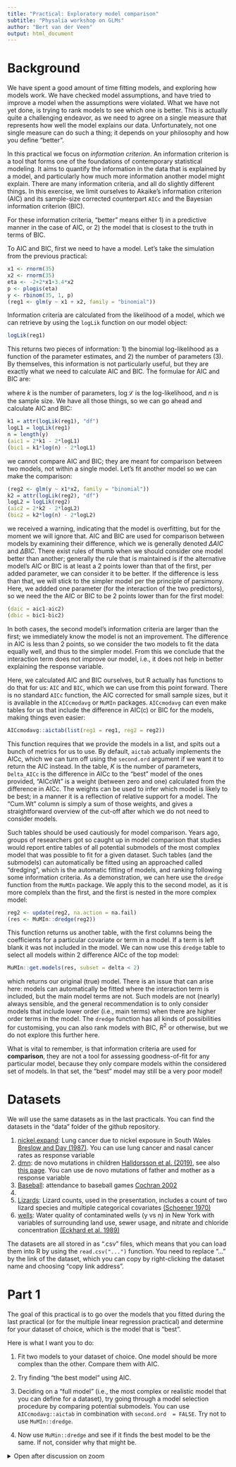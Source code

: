 ```yaml
---
title: "Practical: Exploratory model comparison"
subtitle: "Physalia workshop on GLMs"
author: "Bert van der Veen"
output: html_document
---
```


# Background

We have spent a good amount of time fitting models, and exploring how models work. We have checked model assumptions, and have tried to improve a model when the assumptions were violated. What we have not yet done, is trying to rank models to see which one is better. This is actually quite a challenging endeavor, as we need to agree on a single measure that represents how well the model explains our data. Unfortunately, not one single measure can do such a thing; it depends on your philosophy and how you define "better". 

In this practical we focus on *information criterion*. An information criterion is a tool that forms one of the foundations of contemporary statistical modeling. It aims to quantify the information in the data that is explained by a model, and particularly how much more information another model might explain. There are many information criteria, and all do slightly different things. In this exercise, we limit ourselves to Akaike's information criterion (AIC) and its sample-size corrected counterpart `AICc` and the Bayesian information criterion (BIC).

For these information criteria, "better" means either 1) in a predictive manner in the case of AIC, or 2) the model that is closest to the truth in terms of BIC.

To AIC and BIC, first we need to have a model. Let's take the simulation from the previous practical:

```r
x1 <- rnorm(35)
x2 <- rnorm(35)
eta <- -2+2*x1+3.4*x2
p <- plogis(eta)
y <- rbinom(35, 1, p)
(reg1 <- glm(y ~ x1 + x2, family = "binomial"))
```

Information criteria are calculated from the likelihood of a model, which we can retrieve by using the `logLik` function on our model object:

```r
logLik(reg1)
```

This returns two pieces of information: 1) the binomial log-likelihood as a function of the parameter estimates, and 2) the number of parameters (3). By themselves, this information is not particularly useful, but they are exactly what we need to calculate AIC and BIC. The formulae for AIC and BIC are:

\begin{equation}
\begin{aligned}
AIC = 2k - 2\log(\mathcal{L})\\
BIC = k\log(n) - 2\log(\mathcal{L})
\end{aligned}
\nonumber
\end{equation}

where $k$ is the number of parameters, $\log{\mathcal{L}}$ is the log-likelihood, and $n$ is the sample size. We have all those things, so we can go ahead and calculate AIC and BIC:

```r
k1 = attr(logLik(reg1), "df")
logL1 = logLik(reg1)
n = length(y)
(aic1 = 2*k1 - 2*logL1)
(bic1 = k1*log(n) - 2*logL1)
```

we cannot compare AIC and BIC; they are meant for comparison between two models, not within a single model. Let's fit another model so we can make the comparison:

```r
(reg2 <- glm(y ~ x1*x2, family = "binomial"))
k2 = attr(logLik(reg2), "df")
logL2 = logLik(reg2)
(aic2 = 2*k2 - 2*logL2)
(bic2 = k2*log(n) - 2*logL2)
```

we received a warning, indicating that the model is overfitting, but for the moment we will ignore that. AIC and BIC are used for comparison between models by examining their difference, which we is generally denoted $\Delta AIC$ and $\Delta BIC$. There exist rules of thumb when we should consider one model better than another; generally the rule that is maintained is if the alternative model's AIC or BIC is at least a 2 points lower than that of the first, per added parameter, we can consider it to be better. If the difference is less than that, we will stick to the simpler model per the principle of parsimony. Here, we addded one parameter (for the interaction of the two predictors), so we need the the AIC or BIC to be 2 points lower than for the first model:

```r
(daic = aic1-aic2)
(dbic = bic1-bic2)
```

In both cases, the second model's information criteria are larger than the first; we immediately know the model is not an improvement. The difference in AIC is less than 2 points, so we consider the two models to fit the data equally well, and thus to the simpler model. From this we conclude that the interaction term does not improve our model, i.e., it does not help in better explaining the response variable.

Here, we calculated AIC and BIC ourselves, but R actually has functions to do that for us: `AIC` and `BIC`, which we can use from this point forward. There is no standard `AICc` function, the AIC corrected for small sample sizes, but it is available in the `AICcmodavg` or `MuMIn` packages. `AICcmodavg` can even make tables for us that include the difference in AIC(c) or BIC for the models, making things even easier:

```r
AICcmodavg::aictab(list(reg1 = reg1, reg2 = reg2))
```

This function requires that we provide the models in a list, and spits out a bunch of metrics for us to use. By default, `aictab` actually implements the AICc, which we can turn off using the `second.ord` argument if we want it to return the AIC instead. In the table, $K$ is the number of parameters, `Delta_AICc` is the difference in AICc to the "best" model of the ones provided, "AICcWt" is a weight (between zero and one) calculated from the difference in AICc. The weights can be used to infer which model is likely to be best; in a manner it is a reflection of relative support for a model. The "Cum.Wt" column is simply a sum of those weights, and gives a straightforward overview of the cut-off after which we do not need to consider models.

Such tables should be used cautiously for model comparison. Years ago, groups of researchers got so caught up in model comparison that studies would report entire tables of all potential submodels of the most complex model that was possible to fit for a given dataset. Such tables (and the submodels) can automatically be fitted using an approached called "dredging", which is the automatic fitting of models, and ranking following some information criteria. As a demonstration, we can here use the `dredge` function from the `MuMIn` package. We apply this to the second model, as it is more complelx than the first, and the first is nested in the more complex model:

```r
reg2 <- update(reg2, na.action = na.fail)
(res <- MuMIn::dredge(reg2))
```
This function returns us another table, with the first columns being the coefficients for a particular covariate or term in a model. If a term is left blank it was not included in the model. We can now use this `dredge` table to select all models within 2 difference AICc of the top model:

```r
MuMIn::get.models(res, subset = delta < 2)

```

which returns our original (true) model. There is an issue that can arise here: models can automatically be fitted where the interaction term is included, but the main model terms are not. Such models are not (nearly) always sensible, and the general recommendation is to only consider models that include lower order (i.e., main terms) when there are higher order terms in the model. The `dredge` function has all kinds of possibilities for customising, you can also rank models with BIC, $R^2$ or otherwise, but we do not explore this further here.

What is vital to remember, is that information criteria are used for **comparison**, they are not a tool for assessing goodness-of-fit for any particular model, because they only compare models within the considered set of models. In that set, the "best" model may still be a very poor model! 

# Datasets

We will use the same datasets as in the last practicals. You can find the datasets in the "data" folder of the github repository.

1. [nickel.expand](https://raw.githubusercontent.com/BertvanderVeen/GLM-workshop/refs/heads/main/data/nickel.expand.csv): Lung cancer due to nickel exposure in South Wales [Breslow and Day (1987)](https://pubmed.ncbi.nlm.nih.gov/3329634/). You can use lung cancer and nasal cancer rates as response variable
2. [dmn](https://raw.githubusercontent.com/BertvanderVeen/GLM-workshop/refs/heads/main/data/dmn.csv): de novo mutations in children [Halldorsson et al. (2019)](https://www.science.org/doi/10.1126/science.aau1043), see also [this page](https://mccoy-lab.github.io/hgv_modules/setup.html). You can use de novo mutations of father and mother as a response variable
3. [Baseball](https://raw.githubusercontent.com/BertvanderVeen/GLM-workshop/refs/heads/main/data/Baseball.csv): attendance to baseball games [Cochran 2002](https://jse.amstat.org/v10n2/datasets.cochran.html)
4. [OME]: Counts of correct identifications, used in the presentation ([MASS package](https://rdrr.io/cran/MASS/man/OME.html))
5. [Lizards](https://raw.githubusercontent.com/BertvanderVeen/GLM-workshop/refs/heads/main/data/lizards.csv): Lizard counts, used in the presentation, includes a count of two lizard species and multiple categorical covariates [(Schoener 1970)](https://esajournals.onlinelibrary.wiley.com/doi/10.2307/1935376)
6. [wells](https://raw.githubusercontent.com/BertvanderVeen/GLM-workshop/refs/heads/main/data/wells.csv): Water quality of contaminated wells (y vs n) in New York with variables of surrounding land use, sewer usage, and nitrate and chloride concentration [(Eckhard et al. 1989)](https://pubs.usgs.gov/publication/wri864142)
 
The datasets are all stored in as ".csv" files, which means that you can load them into R by using the `read.csv("...")` function. You need to replace "..." by the link of the dataset, which you can copy by right-clicking the dataset name and choosing "copy link address".
 
# Part 1

The goal of this practical is to go over the models that you fitted during the last practical (or for the multiple linear regression practical) and determine for your dataset of choice, which is the model that is "best". 

Here is what I want you to do:


1. Fit two models to your dataset of choice. One model should be more complex than the other. Compare them with AIC.

2. Try finding "the best model" using AIC.

3. Deciding on a "full model" (i.e., the most complex or realistic model that you can define for a dataset), try going through a model selection procedure by comparing potential submodels. You can use `AICcmodavg::aictab` in combination with `second.ord  = FALSE`. Try not to use `MuMIn::dredge`.

4. Now use `MuMin::dredge` and see if it finds the best model to be the same. If not, consider why that might be.

<details><summary>Open after discussion on zoom</summary>

# Part 2

5. Repeat steps 1-3 with `AICc` and/or with `BIC`. Are there differences in the comparisons when you use a different information criteria?.

6. Compare the confidence intervals of the parameter estimates that are present in both your original model and in the final model from one of the selection procedures. How have they changed?

</details>